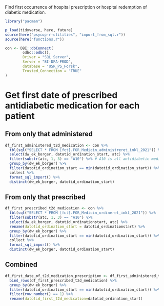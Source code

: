 Find first occurrence of hospital prescription or hospital redemption of diabetic medication.

```r
library("pacman")

p_load(tidyverse, here, future)
source(here("psycop-r-utilities", "import_from_sql.r"))
source(here("functions.r"))

```

```r
con <- DBI::dbConnect(
        odbc::odbc(),
        Driver = "SQL Server",
        Server = "BI-DPA-PROD",
        database = "USR_PS_Forsk",
        Trusted_Connection = "TRUE"
)
```

# Get first date of prescribed antidiabetic medication for each patient
## From only that administered
```r
df_first_administered_t2d_medication <- con %>% 
  tbl(sql("SELECT * FROM [fct].FOR_Medicin_administreret_inkl_2021")) %>% 
  select(dw_ek_borger, datotid_ordination_start, atc) %>% 
  filter(substr(atc, 1, 3) == "A10") %>% # A10 is all antidiabetic medication
  group_by(dw_ek_borger) %>% 
  filter(datotid_ordination_start == min(datotid_ordination_start)) %>% 
  collect %>% 
  format_sql_import() %>% 
  distinct(dw_ek_borger, datotid_ordination_start)
```

## From only that prescribed
```r
df_first_prescribed_t2d_medication <- con %>% 
  tbl(sql("SELECT * FROM [fct].FOR_Medicin_ordineret_inkl_2021")) %>% 
  filter(substr(atc, 1, 3) == "A10") %>% 
  select(dw_ek_borger, datotid_ordinationstart, atc) %>% 
  rename(datotid_ordination_start = datotid_ordinationstart) %>% 
  group_by(dw_ek_borger) %>% 
  filter(datotid_ordination_start == min(datotid_ordination_start)) %>% 
  collect %>%   
  format_sql_import() %>% 
  distinct(dw_ek_borger, datotid_ordination_start)
```

## Combined
```r
df_first_date_of_t2d_medication_prescription <- df_first_administered_t2d_medication %>% 
  bind_rows(df_first_prescribed_t2d_medication) %>% 
  group_by(dw_ek_borger) %>% 
  filter(datotid_ordination_start == min(datotid_ordination_start)) %>% 
  filter(row_number() == 1) %>% 
  rename(datotid_first_t2d_medication=datotid_ordination_start)
```